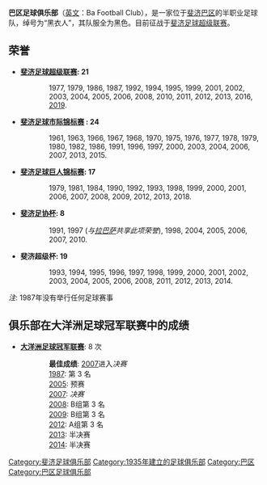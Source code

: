 {{Unreferenced|time=2021-01-19T18:55:59+00:00}}
{{Infobox football club
| clubname = 巴区足球俱乐部<br/><small>Ba FC</small>
| image = File:Ba FC.jpg
| image_size = 
| fullname = Ba Football Club
| nickname = 黑衣人（Men In Black）
| founded  = 1935年
| ground   = {{FIJ}}，[[巴镇|巴镇]]，[[戈文德公园球场|戈文德公园球场]]
| capacity = 13500
| chairman = {{flagicon|FIJ}} Rishi Kumar
| manager = {{flagicon|NZL}} [[里基·赫伯特|里基·赫伯特]]
| league = [[斐济足球超级联赛|斐济足球超级联赛]]
| season = [[2021年斐济足球超级联赛|2021]]
| position = 第 3 名
| pattern_la1=|pattern_b1=_unknown|pattern_ra1=
| leftarm1=000000|body1=000000|rightarm1=000000|shorts1=000000|socks1=000000
}}
'''巴区足球俱乐部'''（[[英文|英文]]：Ba Football Club），是一家位于[[斐济|斐济]][[巴区|巴区]]的半职业足球队，绰号为“黑衣人”，其队服全为黑色。目前征战于[[斐济足球超级联赛|斐济足球超级联赛]]。
==荣誉==
*'''[[斐济足球超级联赛|斐济足球超级联赛]]: 21'''
::1977, 1979, 1986, 1987, 1992, 1994, 1995, 1999, 2001, 2002, 2003, 2004, 2005, 2006, 2008, 2010, 2011, 2012, 2013, 2016, [[2019_Fiji_National_Football_League|2019]].

* '''[[斐济足球市际锦标赛|斐济足球市际锦标赛]] : 24'''
::1961, 1963, 1966, 1967, 1968, 1970, 1975, 1976, 1977, 1978, 1979, 1980, 1982, 1986, 1991, 1996, 1997, 2000, 2003, 2004, 2006, 2007, 2013, 2015.

*'''[[斐济足球巨人锦标赛|斐济足球巨人锦标赛]]: 17'''
::1979, 1981, 1984, 1990, 1992, 1993, 1998, 1999, 2000, 2001, 2006, 2007, 2008, 2009, 2012, 2013, 2018.

*'''[[斐济足协杯|斐济足协杯]]: 8'''
::1991, 1997 (''与[[拉巴萨足球俱乐部|拉巴萨]]共享此项荣誉''), 1998, 2004, 2005, 2006, 2007, 2010.

*'''斐济超级杯: 19'''
::1993, 1994, 1995, 1996, 1997, 1998, 1999, 2000, 2001, 2002, 2003, 2004, 2005, 2006, 2008, 2011, 2012, 2013, 2014.

''注'': 1987年没有举行任何足球赛事
==俱乐部在大洋洲足球冠军联赛中的成绩==
*'''[[大洋洲足球冠军联赛|大洋洲足球冠军联赛]]''': 8 次
::'''最佳成绩''': [[2007年大洋洲足球冠军联赛|2007]]进入''决赛''
::[[1987年大洋洲足球冠军联赛|1987]]: 第 3 名
::[[2004年至2005年大洋洲足球冠军联赛|2005]]: 预赛
::[[2007年大洋洲足球冠军联赛|2007]]: ''决赛''
::[[2007年至2008年大洋洲足球冠军联赛|2008]]: B组第 3 名
::[[2008年至2009年大洋洲足球冠军联赛|2009]]: B组第 3 名
::[[2011年至2012年大洋洲足球冠军联赛|2012]]: A组第 3 名
::[[2012年至2013年大洋洲足球冠军联赛|2013]]: 半决赛
::[[2013年至2014年大洋洲足球冠军联赛|2014]]: 半决赛
{{DEFAULTSORT:Ba}}
[[Category:斐济足球俱乐部|Category:斐济足球俱乐部]]
[[Category:1935年建立的足球俱乐部|Category:1935年建立的足球俱乐部]]
[[Category:巴区|Category:巴区]]
[[Category:巴区足球俱乐部|Category:巴区足球俱乐部]]